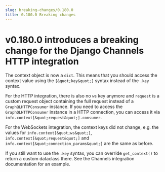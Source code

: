 ```yaml
---
slug: breaking-changes/0.180.0
title: 0.180.0 Breaking changes
---
```


# v0.180.0 introduces a breaking change for the Django Channels HTTP integration

The context object is now a `dict`. This means that you should access the
context value using the `[&quot;key&quot;]` syntax instead of the `.key` syntax.

For the HTTP integration, there is also no `ws` key anymore and `request` is a
custom request object containing the full request instead of a
`GraphQLHTTPConsumer` instance. If you need to access the `GraphQLHTTPConsumer`
instance in a HTTP connection, you can access it via
`info.context[&quot;request&quot;].consumer`.

For the WebSockets integration, the context keys did not change, e.g. the values
for `info.context[&quot;ws&quot;]`, `info.context[&quot;request&quot;]` and
`info.context[&quot;connection_params&quot;]` are the same as before.

If you still want to use the `.key` syntax, you can override `get_context()` to
return a custom dataclass there. See the Channels integration documentation for
an example.
